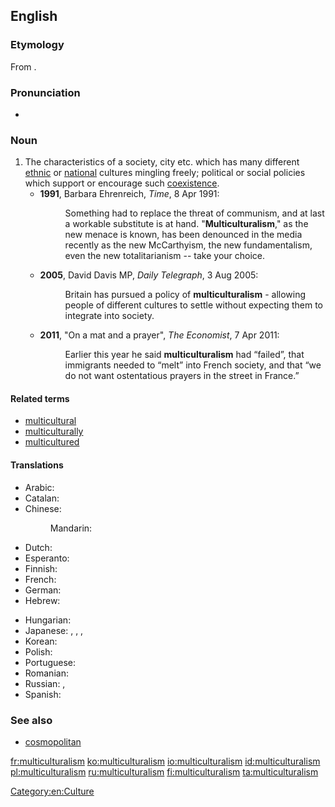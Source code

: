 ==English==
{{was wotd|2011|April|24}}
{{wikipedia}}

===Etymology===
From {{suffix|multicultural|ism}}.

===Pronunciation===
* {{a|UK}} {{IPA|/mʌltɪˈkʌltʃəɹəlɪz(ə)m/}}

===Noun===
{{en-noun|s|-}}

# The characteristics of a society, city etc. which has many different [[ethnic]] or [[national]] cultures mingling freely; political or social policies which support or encourage such [[coexistence]]. {{defdate|from 20th c.}}
#* '''1991''', Barbara Ehrenreich, ''Time'', 8 Apr 1991:
#*: Something had to replace the threat of communism, and at last a workable substitute is at hand. "'''Multiculturalism'''," as the new menace is known, has been denounced in the media recently as the new McCarthyism, the new fundamentalism, even the new totalitarianism -- take your choice.
#* '''2005''', David Davis MP, ''Daily Telegraph'', 3 Aug 2005:
#*: Britain has pursued a policy of '''multiculturalism''' - allowing people of different cultures to settle without expecting them to integrate into society.
#* '''2011''', "On a mat and a prayer", ''The Economist'', 7 Apr 2011:
#*: Earlier this year he said '''multiculturalism''' had “failed”, that immigrants needed to “melt” into French society, and that “we do not want ostentatious prayers in the street in France.”

====Related terms====
* [[multicultural]]
* [[multiculturally]]
* [[multicultured]]

====Translations====
{{trans-top|societal idea}}
* Arabic: {{t-|ar|التعددية الثقافية|f|tr=al-ta3addudíyya al-thaqaafíyya}}
* Catalan: {{t-|ca|multiculturalisme|m}}
* Chinese:
*: Mandarin: {{t|cmn|多元文化|tr=duōyuán wénhuà|sc=Hani}}
* Dutch: {{t|nl|multiculturalisme|n}}
* Esperanto: {{t-|eo|multkulturismo|xs=Esperanto}}
* Finnish: {{t-|fi|monikulttuurisuus}}
* French: {{t+|fr|multiculturalisme|m}}
* German: {{t+|de|Multikulturalismus|m}}
* Hebrew: {{t-|he|רב-תרבותיות}}
{{trans-mid}}
* Hungarian: {{t-|hu|multikulturalizmus}}
* Japanese: {{t-|ja|多元文化論|tr=たげんぶんかろん, tagen-bunka-ron}}, {{t-|ja|多文化|tr=たぶんか, ta-bunka}}, {{t-|ja|多文化主義|tr=たぶんかしゅぎ, tabunkashugi}}, {{t-|ja|マルチカルチュラリズム|tr=maruchikaruchurarizumu}}
* Korean: {{t-|ko|다문화주의|tr=damunhwajuui}}
* Polish: {{t+|pl|wielokulturowość|f}}
* Portuguese: {{t-|pt|multiculturalismo|m}}
* Romanian: {{t-|ro|multiculturalism}}
* Russian: {{t-|ru|многокультурность|f|tr=mnogokul'túrnost'}}, {{t+|ru|мультикультурализм|m|tr=mul'tikul'turalízm}}
* Spanish: {{t-|es|multiculturalismo|m}}
{{trans-bottom}}

===See also===
* [[cosmopolitan]]

[[Category:en:Culture]]

[[fr:multiculturalism]]
[[ko:multiculturalism]]
[[io:multiculturalism]]
[[id:multiculturalism]]
[[pl:multiculturalism]]
[[ru:multiculturalism]]
[[fi:multiculturalism]]
[[ta:multiculturalism]]